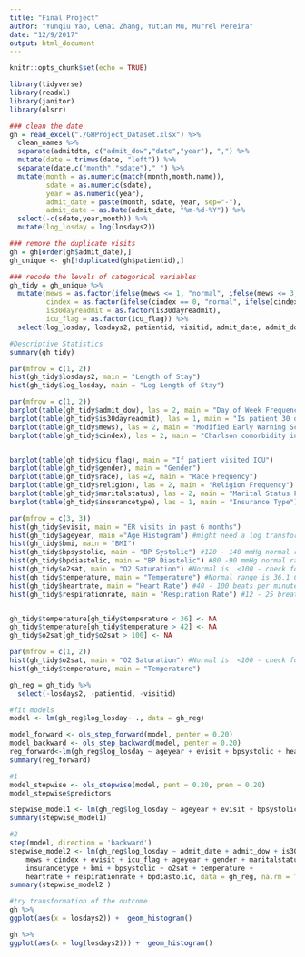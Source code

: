 ```yaml
---
title: "Final Project"
author: "Yunqiu Yao, Cenai Zhang, Yutian Mu, Murrel Pereira"
date: "12/9/2017"
output: html_document
---
```


```r
knitr::opts_chunk$set(echo = TRUE)
```

```r
library(tidyverse)
library(readxl)
library(janitor)
library(olsrr)
```

```r
### clean the date
gh = read_excel("./GHProject_Dataset.xlsx") %>% 
  clean_names %>% 
  separate(admitdtm, c("admit_dow","date","year"), ",") %>% 
  mutate(date = trimws(date, "left")) %>% 
  separate(date,c("month","sdate")," ") %>% 
  mutate(month = as.numeric(match(month,month.name)),
         sdate = as.numeric(sdate),
         year = as.numeric(year),
         admit_date = paste(month, sdate, year, sep="-"),
         admit_date = as.Date(admit_date, "%m-%d-%Y")) %>%
  select(-c(sdate,year,month)) %>% 
  mutate(log_losday = log(losdays2))

### remove the duplicate visits
gh = gh[order(gh$admit_date),]
gh_unique <- gh[!duplicated(gh$patientid),]

### recode the levels of categorical variables
gh_tidy = gh_unique %>% 
  mutate(mews = as.factor(ifelse(mews <= 1, "normal", ifelse(mews <= 3, "increase caution", ifelse(mews <= 5, "further deterioration", "immediate action required")))),
         cindex = as.factor(ifelse(cindex == 0, "normal", ifelse(cindex <= 2, "mild", ifelse(cindex <= 4, "moderate", "severe")))),
         is30dayreadmit = as.factor(is30dayreadmit),
         icu_flag = as.factor(icu_flag)) %>% 
  select(log_losday, losdays2, patientid, visitid, admit_date, admit_dow, everything(), -loshours, -facilityname, -facilityzip, -postalcode)


```


```r
#Descriptive Statistics
summary(gh_tidy)

par(mfrow = c(1, 2))
hist(gh_tidy$losdays2, main = "Length of Stay")
hist(gh_tidy$log_losday, main = "Log Length of Stay")

par(mfrow = c(1, 2))
barplot(table(gh_tidy$admit_dow), las = 2, main = "Day of Week Frequency")
barplot(table(gh_tidy$is30dayreadmit), las = 1, main = "Is patient 30 day readmit?")
barplot(table(gh_tidy$mews), las = 2, main = "Modified Early Warning Score (MEWS)")
barplot(table(gh_tidy$cindex), las = 2, main = "Charlson comorbidity index (CCI)")


barplot(table(gh_tidy$icu_flag), main = "If patient visited ICU")
barplot(table(gh_tidy$gender), main = "Gender")
barplot(table(gh_tidy$race), las =2, main = "Race Frequency")
barplot(table(gh_tidy$religion), las = 2, main = "Religion Frequency")
barplot(table(gh_tidy$maritalstatus), las = 2, main = "Marital Status Frequency")
barplot(table(gh_tidy$insurancetype), las = 1, main = "Insurance Type")

par(mfrow = c(3, 3))
hist(gh_tidy$evisit, main = "ER visits in past 6 months")
hist(gh_tidy$ageyear, main ="Age Histogram") #might need a log transformation
hist(gh_tidy$bmi, main = "BMI")
hist(gh_tidy$bpsystolic, main = "BP Systolic") #120 - 140 mmHg normal range
hist(gh_tidy$bpdiastolic, main = "BP Diastolic") #80 -90 mmHg normal range
hist(gh_tidy$o2sat, main = "O2 Saturation") #Normal is  <100 - check for outliers
hist(gh_tidy$temperature, main = "Temperature") #Normal range is 36.1 C - 37.2 C - check for outliers; can go upto 42C
hist(gh_tidy$heartrate, main = "Heart Rate") #40 - 100 beats per minute
hist(gh_tidy$respirationrate, main = "Respiration Rate") #12 - 25 breaths per minute


gh_tidy$temperature[gh_tidy$temperature < 36] <- NA
gh_tidy$temperature[gh_tidy$temperature > 42] <- NA
gh_tidy$o2sat[gh_tidy$o2sat > 100] <- NA

par(mfrow = c(1, 2))
hist(gh_tidy$o2sat, main = "O2 Saturation") #Normal is  <100 - check for outliers
hist(gh_tidy$temperature, main = "Temperature")

```



```r

gh_reg = gh_tidy %>%
  select(-losdays2, -patientid, -visitid)

#fit models
model <- lm(gh_reg$log_losday~ ., data = gh_reg)

model_forward <- ols_step_forward(model, penter = 0.20)
model_backward <- ols_step_backward(model, penter = 0.20)
reg_forward<-lm(gh_reg$log_losday ~ ageyear + evisit + bpsystolic + heartrate + respirationrate + is30dayreadmit + bpdiastolic + gender + temperature + admit_dow, data = gh_reg)
summary(reg_forward)

#1
model_stepwise <- ols_stepwise(model, pent = 0.20, prem = 0.20)
model_stepwise$predictors

stepwise_model1 <- lm(gh_reg$log_losday ~ ageyear + evisit + bpsystolic + heartrate + respirationrate + is30dayreadmit + bpdiastolic + gender + temperature + admit_dow + race + religion + icu_flag + o2sat + maritalstatus + insurancetype + mews, data = gh_reg ) 
summary(stepwise_model1)

#2
step(model, direction = 'backward')
stepwise_model2 <- lm(gh_reg$log_losday ~ admit_date + admit_dow + is30dayreadmit + 
    mews + cindex + evisit + icu_flag + ageyear + gender + maritalstatus + 
    insurancetype + bmi + bpsystolic + o2sat + temperature + 
    heartrate + respirationrate + bpdiastolic, data = gh_reg, na.rm = TRUE) 
summary(stepwise_model2 )
```





```r
#try transformation of the outcome
gh %>%
ggplot(aes(x = losdays2)) +  geom_histogram()

gh %>%
ggplot(aes(x = log(losdays2))) +  geom_histogram()
```


